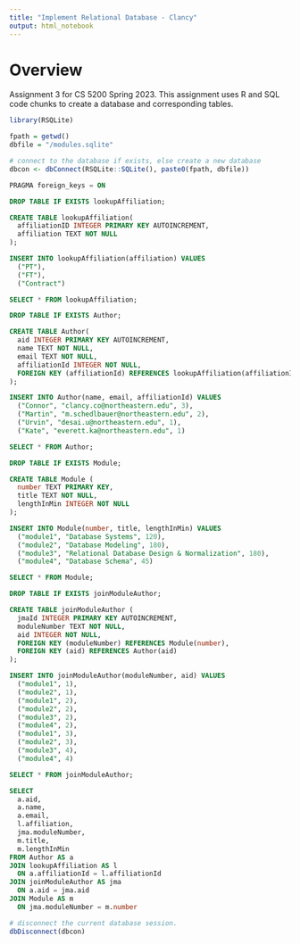 ```yaml
---
title: "Implement Relational Database - Clancy"
output: html_notebook
---
```


# Overview 

Assignment 3 for CS 5200 Spring 2023. This assignment uses R and SQL code chunks
to create a database and corresponding tables. 

```r
library(RSQLite)

fpath = getwd()
dbfile = "/modules.sqlite"

# connect to the database if exists, else create a new database
dbcon <- dbConnect(RSQLite::SQLite(), paste0(fpath, dbfile))
```

```sql
PRAGMA foreign_keys = ON
```

```sql
DROP TABLE IF EXISTS lookupAffiliation;
```

```sql
CREATE TABLE lookupAffiliation(
  affiliationID INTEGER PRIMARY KEY AUTOINCREMENT, 
  affiliation TEXT NOT NULL
);
```

```sql
INSERT INTO lookupAffiliation(affiliation) VALUES
  ("PT"),
  ("FT"), 
  ("Contract")
```

```sql
SELECT * FROM lookupAffiliation;
```

```sql
DROP TABLE IF EXISTS Author;
```

```sql
CREATE TABLE Author(
  aid INTEGER PRIMARY KEY AUTOINCREMENT, 
  name TEXT NOT NULL, 
  email TEXT NOT NULL, 
  affiliationId INTEGER NOT NULL, 
  FOREIGN KEY (affiliationId) REFERENCES lookupAffiliation(affiliationID)
);
```

```sql
INSERT INTO Author(name, email, affiliationId) VALUES
  ("Connor", "clancy.co@northeastern.edu", 3),
  ("Martin", "m.schedlbauer@northeastern.edu", 2), 
  ("Urvin", "desai.u@northeastern.edu", 1),
  ("Kate", "everett.ka@northeastern.edu", 1)
```

```sql
SELECT * FROM Author;
```

```sql
DROP TABLE IF EXISTS Module;
```

```sql
CREATE TABLE Module (
  number TEXT PRIMARY KEY, 
  title TEXT NOT NULL, 
  lengthInMin INTEGER NOT NULL
);
```

```sql
INSERT INTO Module(number, title, lengthInMin) VALUES
  ("module1", "Database Systems", 120),
  ("module2", "Database Modeling", 180), 
  ("module3", "Relational Database Design & Normalization", 180),
  ("module4", "Database Schema", 45)
```

```sql
SELECT * FROM Module;
```

```sql
DROP TABLE IF EXISTS joinModuleAuthor;
```

```sql
CREATE TABLE joinModuleAuthor (
  jmaId INTEGER PRIMARY KEY AUTOINCREMENT, 
  moduleNumber TEXT NOT NULL, 
  aid INTEGER NOT NULL, 
  FOREIGN KEY (moduleNumber) REFERENCES Module(number), 
  FOREIGN KEY (aid) REFERENCES Author(aid)
);
```

```sql
INSERT INTO joinModuleAuthor(moduleNumber, aid) VALUES
  ("module1", 1),
  ("module2", 1), 
  ("module1", 2),
  ("module2", 2),
  ("module3", 2),
  ("module4", 2),
  ("module1", 3),
  ("module2", 3),
  ("module3", 4),
  ("module4", 4)
```

```sql
SELECT * FROM joinModuleAuthor;
```

```sql
SELECT 
  a.aid, 
  a.name, 
  a.email, 
  l.affiliation, 
  jma.moduleNumber, 
  m.title, 
  m.lengthInMin
FROM Author AS a
JOIN lookupAffiliation AS l 
  ON a.affiliationId = l.affiliationId
JOIN joinModuleAuthor AS jma
  ON a.aid = jma.aid
JOIN Module AS m
  ON jma.moduleNumber = m.number
```

```r
# disconnect the current database session.
dbDisconnect(dbcon)
```


